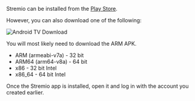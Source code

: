 Stremio can be installed from the [Play Store](https://play.google.com/store/apps/details?id=com.stremio.one).

However, you can also download one of the following:

![Android TV Download](../img/stremio_android_tv_download.png)

You will most likely need to download the ARM APK.

- ARM (armeabi-v7a) - 32 bit
- ARM64 (arm64-v8a) - 64 bit
- x86 - 32 bit Intel
- x86_64 - 64 bit Intel

Once the Stremio app is installed, open it and log in with the account you created earlier.